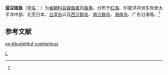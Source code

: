 {{Speciesbox 
| genus = Abudefduf
| species = coelestinus
| authority = (Cuvier et Valenciennes, 1830)<ref name='id7863'>{{cite web| url =http://www.bioinfo.cn/db05/BjdwSpecies.php?action=view&id=7863| title =蓝豆娘鱼| work =《中国动物物种编目数据库》| publisher =中国科学院微生物研究所| author =中国科学院动物研究所| accessdate =2009-04-16| deadurl =yes| archiveurl =https://web.archive.org/web/20160305002021/http://www.bioinfo.cn/db05/BjdwSpecies.php?action=view&id=7863| archivedate =2016-03-05}}</ref>
}}

'''蓝豆娘鱼'''（[[学名|学名]]：{{lang|la|''Abudefduf coelestinus''}}）为[[雀鲷科|雀鲷科]][[豆娘鱼属|豆娘鱼属]]的[[鱼类|鱼类]]。分布于[[红海|红海]]、印度洋非洲东岸至太平洋中部、北至日本、[[台湾岛|台湾岛]]以及[[西沙群岛|西沙群岛]]、[[南沙群岛|南沙群岛]]、[[海南岛|海南岛]]、广东沿海等。<ref name='id7863'/>

== 参考文献 ==
{{reflist}}

{{Wikispecies|Abudefduf coelestinus}}
{{Taxonbar|from=Q15233429}}

[[Category:豆娘鱼属|L]]


{{鲈形目小作品}}

[[en:Abudefduf_coelestinus|en:Abudefduf coelestinus]]